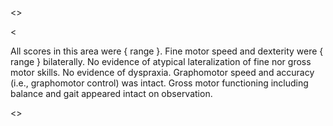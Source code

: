 <<PROMPT>>

<<EXAMPLE>>

All scores in this area were { range }.
Fine motor speed and dexterity were { range } bilaterally.
No evidence of atypical lateralization of fine nor gross motor skills.
No evidence of dyspraxia.
Graphomotor speed and accuracy (i.e., graphomotor control) was intact.
Gross motor functioning including balance and gait appeared intact on observation.

<<END>>
